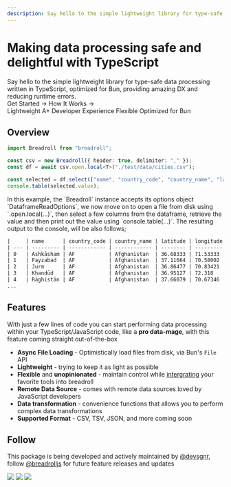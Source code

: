```yaml
---
description: Say hello to the simple lightweight library for type-safe data processing written in TypeScript, optimized for Bun, providing amazing DX and reducing runtime errors.
---
```



<div className="flex flex-col justify-center items-center">
  <h1 className="text-[min(4.375rem,max(8vw,2.5rem))] text-center text-black dark:text-white font-bold leading-[1.2] tracking-[-0.04em] mt-12 mb-6">
    <span>Making data processing safe and delightful with TypeScript</span>
  </h1>
  <span className="text-center mt-1 mb-8">
    Say hello to the simple lightweight library for type-safe data processing written in TypeScript, optimized for Bun,
    providing amazing DX and reducing runtime errors.
  </span>
  <div className="flex flex-wrap justify-center items-center gap-7">
    <Link className="py-3 px-8 bg-[#FF6B61] text-white rounded-full shadow-inner" href="/docs">
      Get Started →
    </Link>
    <Link
      className="py-3 px-8 bg-transparent text-[#FF6B61] border border-[#FF6B61] rounded-full"
      href="/docs/Dataframe"
    >
      How It Works →
    </Link>
  </div>
</div>

<div className="flex flex-wrap justify-center items-center gap-7 my-14 font-semibold">
  <span className="flex gap-1 items-center">
    <Zap />
    <span>Lightweight</span>
  </span>
  <span className="flex gap-1 items-center">
    <Smile />
    <span>A+ Developer Experience</span>
  </span>
  <span className="flex gap-1 items-center">
    <Leaf />
    <span>Flexible</span>
  </span>
  <span className="flex gap-1 items-center">
    <Cpu />
    <span>Optimized for Bun</span>
  </span>
</div>

<div className="my-20">

## Overview

```ts filename="example.ts" copy
import Breadroll from "breadroll";

const csv = new Breadroll({ header: true, delimiter: "," });
const df = await csv.open.local<T>("./test/data/cities.csv");

const selected = df.select(["name", "country_code", "country_name", "latitude", "longitude"]);
console.table(selected.value);
```

<Callout>
  In this example, the `Breadroll` instance accepts its options object `DataframeReadOptions`, we now move on to open a
  file from disk using `.open.local(...)`, then select a few columns from the dataframe, retrieve the value and then
  print out the value using `console.table(...)`. The resulting output to the console, will be also follows;
</Callout>

```txt
|     | name      | country_code | country_name | latitude | longitude |
| --- | --------- | ------------ | ------------ | -------- | --------- |
| 0   | Ashkāsham | AF           | Afghanistan  | 36.68333 | 71.53333  |
| 1   | Fayzabad  | AF           | Afghanistan  | 37.11664 | 70.58002  |
| 2   | Jurm      | AF           | Afghanistan  | 36.86477 | 70.83421  |
| 3   | Khandūd   | AF           | Afghanistan  | 36.95127 | 72.318    |
| 4   | Rāghistān | AF           | Afghanistan  | 37.66079 | 70.67346  |
...
```

</div>

<div className="my-20">

## Features

With just a few lines of code you can start performing data processing within your TypeScript/JavaScript code, like a **pro data-mage**, with this feature coming straight out-of-the-box

- **Async File Loading** - Optimistically load files from disk, via Bun's `File` API
- **Lightweight** - trying to keep it as light as possible
- **Flexible** and **unopinionated** - maintain control while [intergrating](/docs/Breadroll) your favorite tools into breadroll
- **Remote Data Source** - comes with remote data sources loved by JavaScript developers
- **Data transformation** - convenience functions that allows you to perform complex data transformations
- **Supported Format** - CSV, TSV, JSON, and more coming soon

</div>

<div className="my-20">

## Follow

This package is being developed and actively maintained by [@devsgnr](https://x.com/devsgnr_), follow [@breadrolljs](https://x.com/breadrolljs) for future feature releases and updates

<div className="flex flex-wrap gap-1 my-6">
  <img src="https://badgen.net/github/stars/devsgnr/breadroll?icon=github" className="h-[26px]" />
  <img src="https://badgen.net/npm/dt/breadroll?icon=npm" className="h-[26px]" />
  <img src="https://badgen.net/npm/license/breadroll?icon=github" className="h-[26px]" />
</div>

</div>
